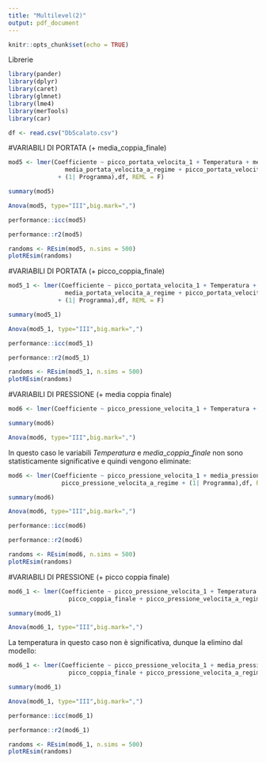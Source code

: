 ---
title: "Multilevel(2)"
output: pdf_document
---

```{r setup, include=FALSE}
knitr::opts_chunk$set(echo = TRUE)
```

Librerie 
```{r}
library(pander)
library(dplyr)
library(caret)
library(glmnet)
library(lme4)
library(merTools)
library(car)
```

```{r}
df <- read.csv("DbScalato.csv")
```

#VARIABILI DI PORTATA (+ media_coppia_finale)

```{r}
mod5 <- lmer(Coefficiente ~ picco_portata_velocita_1 + Temperatura + media_coppia_finale +
                media_portata_velocita_a_regime + picco_portata_velocita_a_regime 
              + (1| Programma),df, REML = F)

summary(mod5)
```

```{r}
Anova(mod5, type="III",big.mark=",")
```

```{r}
performance::icc(mod5)
```

```{r}
performance::r2(mod5)
```


```{r}
randoms <- REsim(mod5, n.sims = 500)
plotREsim(randoms)
```

#VARIABILI DI PORTATA (+ picco_coppia_finale)
```{r}
mod5_1 <- lmer(Coefficiente ~ picco_portata_velocita_1 + Temperatura + picco_coppia_finale +
                media_portata_velocita_a_regime + picco_portata_velocita_a_regime 
              + (1| Programma),df, REML = F)

summary(mod5_1)
```

```{r}
Anova(mod5_1, type="III",big.mark=",")
```

```{r}
performance::icc(mod5_1)
```

```{r}
performance::r2(mod5_1)
```


```{r}
randoms <- REsim(mod5_1, n.sims = 500)
plotREsim(randoms)
```

#VARIABILI DI PRESSIONE (+ media coppia finale)
```{r}
mod6 <- lmer(Coefficiente ~ picco_pressione_velocita_1 + Temperatura + media_pressione_velocita_1 + media_coppia_finale + picco_pressione_velocita_a_regime + (1| Programma),df, REML = F)

summary(mod6)
```

```{r}
Anova(mod6, type="III",big.mark=",")
```

In questo caso le variabili $Temperatura$ e $media\_coppia\_finale$ non sono statisticamente significative e quindi vengono eliminate:
```{r}
mod6 <- lmer(Coefficiente ~ picco_pressione_velocita_1 + media_pressione_velocita_1 +
               picco_pressione_velocita_a_regime + (1| Programma),df, REML = F)

summary(mod6)
```

```{r}
Anova(mod6, type="III",big.mark=",")
```

```{r}
performance::icc(mod6)
```

```{r}
performance::r2(mod6)
```


```{r}
randoms <- REsim(mod6, n.sims = 500)
plotREsim(randoms)
```

#VARIABILI DI PRESSIONE (+ picco coppia finale)
```{r}
mod6_1 <- lmer(Coefficiente ~ picco_pressione_velocita_1 + Temperatura + media_pressione_velocita_1 +
                 picco_coppia_finale + picco_pressione_velocita_a_regime + (1| Programma),df, REML = F)

summary(mod6_1)
```

```{r}
Anova(mod6_1, type="III",big.mark=",")
```

La temperatura in questo caso non è significativa, dunque la elimino dal modello:
```{r}
mod6_1 <- lmer(Coefficiente ~ picco_pressione_velocita_1 + media_pressione_velocita_1 +
                 picco_coppia_finale + picco_pressione_velocita_a_regime + (1| Programma),df, REML = F)

summary(mod6_1)
```

```{r}
Anova(mod6_1, type="III",big.mark=",")
```

```{r}
performance::icc(mod6_1)
```


```{r}
performance::r2(mod6_1)
```


```{r}
randoms <- REsim(mod6_1, n.sims = 500)
plotREsim(randoms)
```

